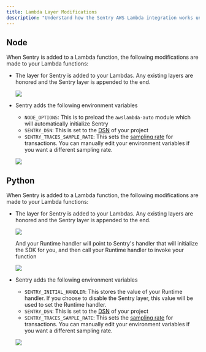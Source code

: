 ```yaml
---
title: Lambda Layer Modifications
description: "Understand how the Sentry AWS Lambda integration works unnder the hood"
---
```


## Node

When Sentry is added to a Lambda function, the following modifications are made to your Lambda functions:
* The layer for Sentry is added to your Lambdas. Any existing layers are honored and the Sentry layer is appended to the end.

   ![](layer.png)

* Sentry adds the following environment variables
  * `NODE_OPTIONS`: This is to preload the `awslambda-auto` module which will automatically initialize Sentry
  * `SENTRY_DSN`: This is set to the [DSN](/product/sentry-basics/dsn-explainer/) of your project
  * `SENTRY_TRACES_SAMPLE_RATE`: This sets the [sampling rate](/platforms/node/configuration/sampling/#sampling-transaction-events) for transactions. You can manually edit your environment variables if you want a different sampling rate.

  ![](env_variables.png)


## Python

When Sentry is added to a Lambda function, the following modifications are made to your Lambda functions:
* The layer for Sentry is added to your Lambdas. Any existing layers are honored and the Sentry layer is appended to the end.

   ![](layer_python.png)

  And your Runtime handler will point to Sentry's handler that will initialize the SDK for you, and then call your Runtime handler to invoke your function

   ![](handler_python.png)

* Sentry adds the following environment variables
  * `SENTRY_INITIAL_HANDLER`: This stores the value of your Runtime handler. If you choose to disable the Sentry layer, this value will be used to set the Runtime handler.
  * `SENTRY_DSN`: This is set to the [DSN](/product/sentry-basics/dsn-explainer/) of your project
  * `SENTRY_TRACES_SAMPLE_RATE`: This sets the [sampling rate](/platforms/python/configuration/sampling/#sampling-transaction-events) for transactions. You can manually edit your environment variables if you want a different sampling rate.

  ![](env_variables_python.png)
